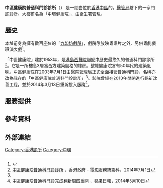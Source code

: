 {{Infobox Company
|company_name_en   = Central District Health Centre General Out-Patient Clinic
|company_name      = 中區健康院普通科門診診所
|company_logo      = <!-- 注释: [[File:Hospital_Authority.svg|80px]] -->
|image             = [[File:HK_上環_Sheung_Wan_九如坊_Kau_U_Fong_October_2019_SSG_08.jpg|275px]]
|foundation        = 1953年
|location          = {{HK}}[[中環|中環]][[九如坊|九如坊]]1號
|industry          =
|products          =
|homepage          = [https://www.ha.org.hk/visitor/ha_visitor_index.asp?Content_ID=10052&Lang=CHIB5 醫院管理局普通科門診診所名單]
}}

'''中區健康院普通科門診診所'''（{{lang-en|Central District Health Centre General Out-Patient Clinic}}） 是一間由位於[[香港|香港]][[中區_(香港)|中區]]的，[[醫院管理局|醫管局]]轄下的一家門診[[診所|診所]]。大樓前名為「中環健康院」，由[[衞生署_(香港)|衞生署]]管理。

== 歷史 ==
本址前身為擁有數百座位的「[[九如坊戲院|九如坊戲院]]」，戲院除放映粵語片之外，另供粵劇戲班演[[大戲|大戲]]<ref name="瑪麗通訊">{{Cite web| title = 瑪麗通訊| accessdate = 2014-08-05| url = http://www3.ha.org.hk/qmh/newsletter/120_2014.pdf| language = zh-hk| archive-url = https://web.archive.org/web/20140809231818/http://www3.ha.org.hk/qmh/newsletter/120_2014.pdf| archive-date = 2014-08-09| dead-url = yes}}</ref>。

「中區健康院」建於1953年，是[[港島西醫院聯網|港島西醫院聯網]]中歷史最悠久的普通科門診診所<ref>[http://www.fso-createhk.gov.hk/tc/locations_search_details.php?File_No=01185&search_type=1& 中區健康院普通科門診診所] {{Wayback|url=http://www.fso-createhk.gov.hk/tc/locations_search_details.php?File_No=01185&search_type=1& |date=20160401184748 }}，香港政府 - 電影服務統籌科，2014年7月1日</ref>。它是一所樓高3層富西方建築風格的樓房。整幢健康院富有50年代的建築風味。中區健康院在2003年7月1日由醫院管理局正式全面接管普通科門診，名稱亦改為現在的「中區健康院普通科門診診所」<ref name="瑪麗通訊"/>。該院曾經在2013年關閉進行翻新改善工程，並於2014年3月13日重新投入服務<ref>[http://hk.apple.nextmedia.com/realtime/news/20140310/52266911 中區健康院普通科門診完成翻新周四重開] {{Wayback|url=http://hk.apple.nextmedia.com/realtime/news/20140310/52266911 |date=20170225225457 }}，蘋果日報，2014年3月10日</ref>。

== 服務提供 ==

== 參考資料 ==
{{reflist}}

==外部連結==
{{commonscat-inline|Central District Health Centre}}

[[Category:香港診所|Category:香港診所]]
[[Category:中環|Category:中環]]